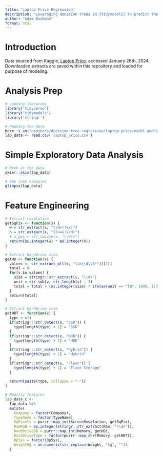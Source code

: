 ```yaml
---
title: "Laptop Price Regression"
description: "Leveraging decision trees in {tidymodels} to predict the price of laptops"
author: "Adam Bushman"
format: html
---
```



# Introduction

Data sourced from Kaggle,
[Laptop Price](https://www.kaggle.com/datasets/muhammetvarl/laptop-price), accessed January 26th, 2024. Downloaded extracts are saved within this repository and loaded for purpose of modeling.

# Analysis Prep

```r

# Loading libraries
library('tidyverse')
library('tidymodels')
library('stringr')

# Reading the data
here::i_am("projects/decision-tree-regression/laptop-price/model.qmd")
lap_data <- read.csv('laptop_price.csv')

```


# Simple Exploratory Data Analysis

```r

# Peek at the data
skimr::skim(lap_data)

# See some examples
glimpse(lap_data)

```

# Feature Engineering

```r

# Extract resolution
getSqPix <- function(x) {
  w = str_extract(x, "\\d+(?=x)")
  h = str_extract(x, "(?<=x)\\d+")
  # a_pos = str_locate(x, "\\d+x")
  return(as.integer(w) * as.integer(h))
}

# Extract harddrive size
getHD <- function(x) {
  values <- str_extract_all(x, "\\b\\d\\S*")[[1]]
  total = 0
  for(v in values) {
    size = stringr::str_extract(v, "\\d+")
    unit = str_sub(v, str_length(v) - 1)
    total = total + (as.integer(size) * ifelse(unit == "TB", 1000, 1))
  }
  return(total)
}

# Extract harddrive size
getHDT <- function(x) {
  type = c()
  if(stringr::str_detect(x, "SSD")) {
    type[length(type) + 1] = "SSD"
  }
  if(stringr::str_detect(x, "HDD")) {
    type[length(type) + 1] = "HDD"
  }
  if(stringr::str_detect(x, "Hybrid")) {
    type[length(type) + 1] = "Hybrid"
  }
  if(stringr::str_detect(x, "Flash")) {
    type[length(type) + 1] = "Flash Storage"
  }
  
  return(paste(type, collapse = "-"))
}

# Modifiy features
lap_data_c <- 
  lap_data %>%
  mutate(
    Company = factor(Company), 
    TypeName = factor(TypeName), 
    SqPixels = purrr::map_int(ScreenResolution, getSqPix), 
    RamRGB = as.integer(stringr::str_extract(Ram, "\\d+")), 
    HardDriveGB = purrr::map_int(Memory, getHD), 
    HardDriveType = factor(purrr::map_chr(Memory, getHDT)), 
    OpSys = factor(OpSys), 
    WeightKg = as.numeric(str_replace(Weight, "kg", ""))
  )

```

